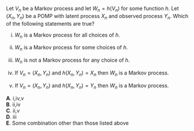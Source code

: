 
Let $V_n$ be a Markov process and let $W_n=h(V_n)$ for some function $h$.
Let  $(X_n,Y_n)$ be a POMP with latent process $X_n$ and observed process $Y_n$.
Which of the following statements are true?

i. $W_n$ is a Markov process for all choices of $h$.

i. $W_n$ is a Markov process for some choices of $h$.

i. $W_n$ is not a Markov process for any choice of $h$.

i. If $V_n=(X_n,Y_n)$ and $h(X_n,Y_n)=X_n$ then $W_n$ is a Markov process.

i. If $V_n=(X_n,Y_n)$ and $h(X_n,Y_n)=Y_n$ then $W_n$ is a Markov process.

**A**. i,iv,v\
**B**. ii,iv\
**C**. ii,v\
**D**. iii\
**E**. Some combination other than those listed above

<!--
This question was written for the [SBIED short course](https://kingaa.github.io/sbied/)
-->

